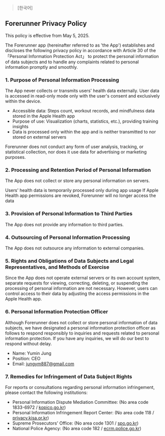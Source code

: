 
> <Link href="/forerunner/ko/privacy" className="underline">
>   [한국어]
> </Link>

## **Forerunner Privacy Policy**

This policy is effective from May 5, 2025.

The Forerunner app (hereinafter referred to as 'the App') establishes and discloses the following privacy policy in accordance with Article 30 of the 「Personal Information Protection Act」 to protect the personal information of data subjects and to handle any complaints related to personal information promptly and smoothly.

### **1. Purpose of Personal Information Processing**

The App never collects or transmits users' health data externally. User data is accessed in read-only mode only with the user's consent and exclusively within the device.

- Accessible data: Steps count, workout records, and mindfulness data stored in the Apple Health app
- Purpose of use: Visualization (charts, statistics, etc.), providing training insights
- Data is processed only within the app and is neither transmitted to nor stored on external servers

Forerunner does not conduct any form of user analysis, tracking, or statistical collection, nor does it use data for advertising or marketing purposes.

### **2. Processing and Retention Period of Personal Information**

The App does not collect or store any personal information on servers.

Users' health data is temporarily processed only during app usage
If Apple Health app permissions are revoked, Forerunner will no longer access the data

### **3. Provision of Personal Information to Third Parties**

The App does not provide any information to third parties.

### **4. Outsourcing of Personal Information Processing**

The App does not outsource any information to external companies.

### **5. Rights and Obligations of Data Subjects and Legal Representatives, and Methods of Exercise**

Since the App does not operate external servers or its own account system, separate requests for viewing, correcting, deleting, or suspending the processing of personal information are not necessary. However, users can control access to their data by adjusting the access permissions in the Apple Health app.

### **6. Personal Information Protection Officer**

Although Forerunner does not collect or store personal information of data subjects, we have designated a personal information protection officer as follows to respond responsibly to inquiries and requests related to personal information protection. If you have any inquiries, we will do our best to respond without delay.

- Name: Yumin Jung
- Position: CEO
- Email: jungym887@gmail.com

### **7. Remedies for Infringement of Data Subject Rights**

For reports or consultations regarding personal information infringement, please contact the following institutions:

- Personal Information Dispute Mediation Committee: (No area code 1833-6972 / [kopico.go.kr](http://kopico.go.kr))
- Personal Information Infringement Report Center: (No area code 118 / [privacy.kisa.or.kr](http://privacy.kisa.or.kr/))
- Supreme Prosecutors' Office: (No area code 1301 / [spo.go.kr](http://www.spo.go.kr/))
- National Police Agency: (No area code 182 / [ecrm.police.go.kr](http://ecrm.police.go.kr/))
